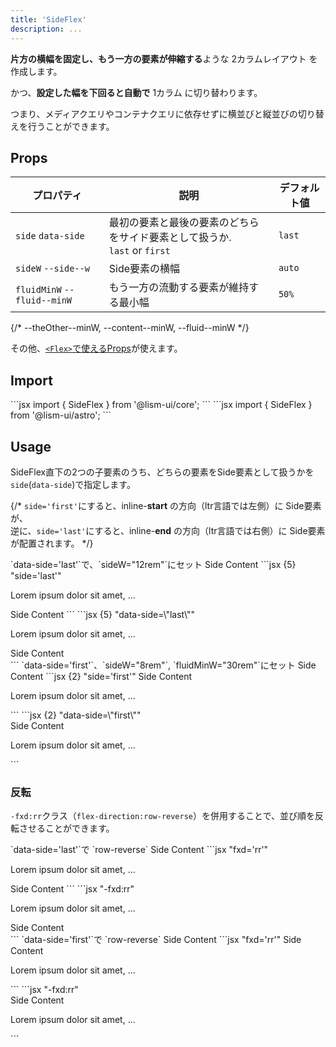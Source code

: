 ```yaml
---
title: 'SideFlex'
description: ...
---
```



**片方の横幅を固定し、もう一方の要素が伸縮する**ような 2カラムレイアウト を作成します。

かつ、**設定した幅を下回ると自動で** 1カラム に切り替わります。

<Alert preset="point">
つまり、メディアクエリやコンテナクエリに依存せずに横並びと縦並びの切り替えを行うことができます。
</Alert>


## Props

| プロパティ | 説明 | デフォルト値 |
|---|---|---|
| `side` <PropBadge type="attr">`data-side`</PropBadge> | 最初の要素と最後の要素のどちらをサイド要素として扱うか.<br/>`last` or `first` | `last` |
| `sideW` <PropBadge type="cssvar">`--side--w`</PropBadge> | Side要素の横幅 | `auto` |
| `fluidMinW` <PropBadge type="cssvar">`--fluid--minW`</PropBadge>| もう一方の流動する要素が維持する最小幅 |`50%`|

{/* --theOther--minW, --content--minW, --fluid--minW */}

その他、[`<Flex>`で使えるProps](/ja/components/flex#props)が使えます。


## Import

<Preview>
	<PreviewCode slot='tab' label='React'>
```jsx
import { SideFlex } from '@lism-ui/core';
```
	</PreviewCode>
	<PreviewCode slot='tab' label='Astro'>
```jsx
import { SideFlex } from '@lism-ui/astro';
```
	</PreviewCode>
</Preview>


## Usage

SideFlex直下の2つの子要素のうち、どちらの要素をSide要素として扱うかを`side`(`data-side`)で指定します。

{/* `side='first'`にすると、inline-**start** の方向（ltr言語では左側）に Side要素が、  
逆に、`side='last'`にすると、inline-**end** の方向（ltr言語では右側）に Side要素が配置されます。 */}

<Preview>
	<PreviewTitle>
		`data-side='last'`で、`sideW="12rem"`にセット
	</PreviewTitle>
	<PreviewArea resize p={20}>
		<SideFlex side='last' sideW='12rem' gap={20} >
			<FlexItem bd='guide'>
				<DammyText />
			</FlexItem>
			<FlexItem bd>Side Content</FlexItem>
		</SideFlex>
	</PreviewArea>
	<PreviewCode slot='tab' label='React, Astro'>
		```jsx {5} "side='last'"
		<SideFlex side='last' sideW='12rem' gap={20}>
			<FlexItem>
				<p>Lorem ipsum dolor sit amet, ...</p>
			</FlexItem>
			<FlexItem bd>Side Content</FlexItem>
		</SideFlex>
		```
	</PreviewCode>
	<PreviewCode slot='tab' label='HTML'>
		```jsx {5} "data-side=\"last\""
		<div class="l--sideFlex -gap:20" data-side="last" style="--side--w:12rem;">
			<div>
				<p>Lorem ipsum dolor sit amet, ...</p>
			</div>
			<div class="-bd:">Side Content</div>
		</div>
		```
	</PreviewCode>
</Preview>

<Preview>
	<PreviewTitle>
		`data-side='first'`、`sideW="8rem"`, `fluidMinW="30rem"`にセット
	</PreviewTitle>
	<PreviewArea resize p={20}>
		<SideFlex side='first' sideW='8rem' fluidMinW='30rem' gap={20}>
			<FlexItem bd>Side Content</FlexItem>
			<FlexItem bd='guide'>
				<DammyText />
			</FlexItem>
		</SideFlex>
	</PreviewArea>
	<PreviewCode slot='tab' label='React'>
		```jsx {2} "side='first'"
		<SideFlex side='first' sideW='8rem' fluidMinW='30rem' gap={20}>
			<FlexItem bd>Side Content</FlexItem>
			<FlexItem>
				<p>Lorem ipsum dolor sit amet, ...</p>
			</FlexItem>
		</SideFlex>
		```
	</PreviewCode>
	<PreviewCode slot='tab' label='HTML'>
		```jsx {2} "data-side=\"first\""
		<div class="l--sideFlex -gap:20" data-side="first" style="--side--w:8rem;--fluid--minW:30rem">
			<div class="-bd:">Side Content</div>
			<div>
				<p>Lorem ipsum dolor sit amet, ...</p>
			</div>
		</div>
		```
	</PreviewCode>
</Preview>


### 反転

`-fxd:rr`クラス（`flex-direction:row-reverse`）を併用することで、並び順を反転させることができます。

<Preview>
	<PreviewTitle>
		`data-side='last'`で `row-reverse`
	</PreviewTitle>
	<PreviewArea resize p={20}>
		<SideFlex side='last' fxd='rr' sideW='12rem' gap={20}>
			<FlexItem bd='guide'>
				<DammyText />
			</FlexItem>
			<FlexItem bd>Side Content</FlexItem>
		</SideFlex>
	</PreviewArea>
	<PreviewCode slot='tab' label='React, Astro'>
		```jsx "fxd='rr'"
		<SideFlex side='last' fxd='rr' sideW='12rem' gap={20}>
			<FlexItem>
				<p>Lorem ipsum dolor sit amet, ...</p>
			</FlexItem>
			<FlexItem bd>Side Content</FlexItem>
		</SideFlex>
		```
	</PreviewCode>
	<PreviewCode slot='tab' label='HTML'>
		```jsx "-fxd:rr"
		<div class="l--sideFlex -fxd:rr -gap:20" data-side="last" style="--side--w:12rem;">
			<div>
				<p>Lorem ipsum dolor sit amet, ...</p>
			</div>
			<div class="-bd:">Side Content</div>
		</div>
		```
	</PreviewCode>
</Preview>

<Preview>
	<PreviewTitle>
		`data-side='first'`で `row-reverse`
	</PreviewTitle>
	<PreviewArea resize p={20}>
		<SideFlex side='first' fxd='rr' sideW='12rem' gap={20}>
			<FlexItem bd>Side Content</FlexItem>
			<FlexItem bd='guide'>
				<DammyText />
			</FlexItem>
		</SideFlex>
	</PreviewArea>
	<PreviewCode slot='tab' label='React, Astro'>
		```jsx "fxd='rr'"
		<SideFlex side='first' fxd='rr' sideW='12rem' gap={20}>
			<FlexItem bd>Side Content</FlexItem>
			<FlexItem>
				<p>Lorem ipsum dolor sit amet, ...</p>
			</FlexItem>
		</SideFlex>
		```
	</PreviewCode>
	<PreviewCode slot='tab' label='HTML'>
		```jsx "-fxd:rr"
		<div class="l--sideFlex -fxd:rr -gap:20" data-side="first" style="--side--w:12rem;">
			<div class="-bd:">Side Content</div>
			<div>
				<p>Lorem ipsum dolor sit amet, ...</p>
			</div>
		</div>
		```
	</PreviewCode>
</Preview>

